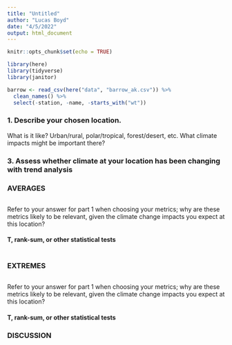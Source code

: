 ```yaml
---
title: "Untitled"
author: "Lucas Boyd"
date: "4/5/2022"
output: html_document
---
```


```r
knitr::opts_chunk$set(echo = TRUE)

library(here)
library(tidyverse)
library(janitor)

```

```r
barrow <- read_csv(here("data", "barrow_ak.csv")) %>% 
  clean_names() %>% 
  select(-station, -name, -starts_with("wt"))
```


### 1. Describe your chosen location.
 What is it like? Urban/rural, polar/tropical, forest/desert, etc.
 What climate impacts might be important there?
 
### 3. Assess whether climate at your location has been changing with trend analysis

### AVERAGES

```r

```


Refer to your answer for part 1 when choosing your metrics; why are these metrics likely to
be relevant, given the climate change impacts you expect at this location?

#### T, rank-sum, or other statistical tests

```r

```

### EXTREMES

```r

```

Refer to your answer for part 1 when choosing your metrics; why are these metrics likely to
be relevant, given the climate change impacts you expect at this location?

#### T, rank-sum, or other statistical tests

### DISCUSSION
